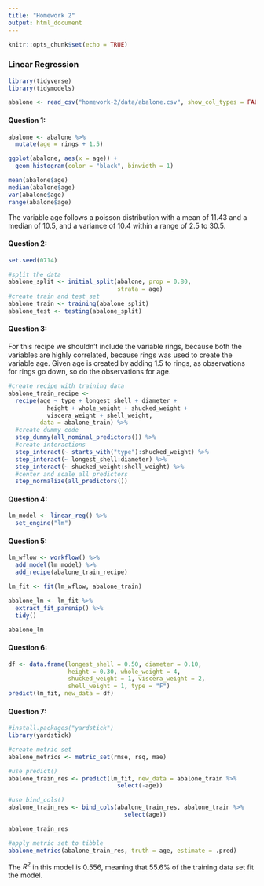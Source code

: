 ```yaml
---
title: "Homework 2"
output: html_document
---
```


```r
knitr::opts_chunk$set(echo = TRUE)
```


### Linear Regression 

```r
library(tidyverse)
library(tidymodels)
```


```r
abalone <- read_csv("homework-2/data/abalone.csv", show_col_types = FALSE)
```


#### Question 1: 

```r
abalone <- abalone %>%
  mutate(age = rings + 1.5)

ggplot(abalone, aes(x = age)) +
  geom_histogram(color = "black", binwidth = 1)

mean(abalone$age) 
median(abalone$age)
var(abalone$age) 
range(abalone$age)
```

The variable age follows a poisson distribution with a mean of 11.43 and a median of 10.5, and a variance of 10.4
within a range of 2.5 to 30.5.


#### Question 2:

```r
set.seed(0714)

#split the data
abalone_split <- initial_split(abalone, prop = 0.80,
                               strata = age)
#create train and test set
abalone_train <- training(abalone_split)
abalone_test <- testing(abalone_split)
```


#### Question 3:
For this recipe we shouldn't include the variable rings, because both the variables are highly correlated, because rings was used to create the variable age. Given age is created by adding 1.5 to rings, as observations for rings go down, so do the observations for age. 

```r
#create recipe with training data
abalone_train_recipe <- 
  recipe(age ~ type + longest_shell + diameter +
           height + whole_weight + shucked_weight +
           viscera_weight + shell_weight, 
         data = abalone_train) %>%
  #create dummy code
  step_dummy(all_nominal_predictors()) %>%
  #create interactions
  step_interact(~ starts_with("type"):shucked_weight) %>%
  step_interact(~ longest_shell:diameter) %>%
  step_interact(~ shucked_weight:shell_weight) %>%
  #center and scale all predictors
  step_normalize(all_predictors())  

```


#### Question 4:

```r
lm_model <- linear_reg() %>%
  set_engine("lm")
```


#### Question 5:

```r
lm_wflow <- workflow() %>%
  add_model(lm_model) %>%
  add_recipe(abalone_train_recipe)

lm_fit <- fit(lm_wflow, abalone_train)

abalone_lm <- lm_fit %>%
  extract_fit_parsnip() %>%
  tidy()

abalone_lm

```


#### Question 6:

```r
df <- data.frame(longest_shell = 0.50, diameter = 0.10, 
                 height = 0.30, whole_weight = 4, 
                 shucked_weight = 1, viscera_weight = 2, 
                 shell_weight = 1, type = "F")
predict(lm_fit, new_data = df)
```


#### Question 7:

```r
#install.packages("yardstick")
library(yardstick)

#create metric set
abalone_metrics <- metric_set(rmse, rsq, mae)

#use predict() 
abalone_train_res <- predict(lm_fit, new_data = abalone_train %>%
                               select(-age))

#use bind_cols()
abalone_train_res <- bind_cols(abalone_train_res, abalone_train %>%
                                 select(age))

abalone_train_res

#apply metric set to tibble
abalone_metrics(abalone_train_res, truth = age, estimate = .pred)


```

The $R^2$ in this model is 0.556, meaning that 55.6% of the training data set fit the model.
 


















